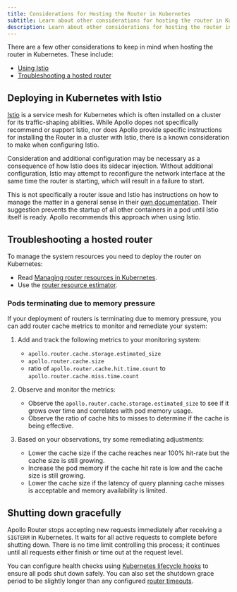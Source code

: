 ```yaml
---
title: Considerations for Hosting the Router in Kubernetes
subtitle: Learn about other considerations for hosting the router in Kubernetes, including Istio and resources
description: Learn about other considerations for hosting the router in Kubernetes, including Istio and resources.
---
```


<ElasticNotice />

There are a few other considerations to keep in mind when hosting the router in Kubernetes. These include:

* [Using Istio](#deploying-in-kubernetes-with-istio)
* [Troubleshooting a hosted router](#troubleshooting-a-hosted-router)

## Deploying in Kubernetes with Istio

[Istio](https://istio.io/) is a service mesh for Kubernetes which is often installed on a cluster for its traffic-shaping abilities.  While Apollo dopes not specifically recommend or support Istio, nor does Apollo provide specific instructions for installing the Router in a cluster with Istio, there is a known consideration to make when configuring Istio.

Consideration and additional configuration may be necessary as a consequence of how Istio does its sidecar injection.  Without additional configuration, Istio may attempt to reconfigure the network interface at the same time the router is starting, which will result in a failure to start.

This is not specifically a router issue and Istio has instructions on how to manage the matter in a general sense in their [own documentation](https://istio.io/latest/docs/ops/common-problems/injection/#pod-or-containers-start-with-network-issues-if-istio-proxy-is-not-ready).  Their suggestion prevents the startup of all other containers in a pod until Istio itself is ready.  Apollo recommends this approach when using Istio.

## Troubleshooting a hosted router

<Tip>

To manage the system resources you need to deploy the router on Kubernetes:

* Read [Managing router resources in Kubernetes](/technotes/TN0016-router-resource-management/).
* Use the [router resource estimator](/technotes/TN0045-router_resource_estimator/).

</Tip>

### Pods terminating due to memory pressure 

If your deployment of routers is terminating due to memory pressure, you can add router cache metrics to monitor and remediate your system:

1. Add and track the following metrics to your monitoring system:
  
    * `apollo.router.cache.storage.estimated_size`
    * `apollo.router.cache.size`
    * ratio of `apollo.router.cache.hit.time.count` to `apollo.router.cache.miss.time.count`

2. Observe and monitor the metrics:

    * Observe the `apollo.router.cache.storage.estimated_size` to see if it grows over time and correlates with pod memory usage.
    * Observe the ratio of cache hits to misses to determine if the cache is being effective.

3. Based on your observations, try some remediating adjustments:

    * Lower the cache size if the cache reaches near 100% hit-rate but the cache size is still growing.
    * Increase the pod memory if the cache hit rate is low and the cache size is still growing.
    * Lower the cache size if the latency of query planning cache misses is acceptable and memory availability is limited.

## Shutting down gracefully

Apollo Router stops accepting new requests immediately after receiving a `SIGTERM` in Kubernetes. It waits for all active requests to complete before shutting down. There is no time limit controlling this process; it continues until all requests either finish or time out at the request level.

You can configure health checks using [Kubernetes lifecycle hooks](https://kubernetes.io/docs/concepts/containers/container-lifecycle-hooks/) to ensure all pods shut down safely. You can also set the shutdown grace period to be slightly longer than any configured [router timeouts](/graphos/routing/performance/traffic-shaping).
